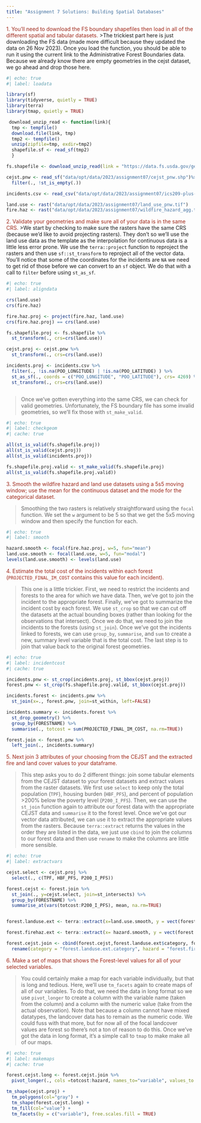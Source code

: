 ```yaml
---
title: "Assignment 7 Solutions: Building Spatial Databases"
---
```




<span style="color:#9F281A;">1. You'll need to download the FS boundary shapefiles then load in all of the different spatial and tabular datasets.</span>
>The trickiest part here is just downloading the FS data (made more difficult because they updated the data on 26 Nov 2023). Once you load the function, you should be able to run it using the current link to the Administrative Forest Boundaries data. Because we already know there are empty geometries in the cejst dataset, we go ahead and drop those here.

```r
#| echo: true
#| label: loadata

library(sf)
library(tidyverse, quietly = TRUE)
library(terra)
library(tmap, quietly = TRUE)

 download_unzip_read <- function(link){
  tmp <- tempfile()
  download.file(link, tmp)
  tmp2 <- tempfile()
  unzip(zipfile=tmp, exdir=tmp2)
  shapefile.sf <- read_sf(tmp2)
  }

fs.shapefile <- download_unzip_read(link = "https://data.fs.usda.gov/geodata/edw/edw_resources/shp/S_USA.AdministrativeForest.zip")

cejst.pnw <- read_sf("data/opt/data/2023/assignment07/cejst_pnw.shp")%>% 
  filter(., !st_is_empty(.))

incidents.csv <- read_csv("data/opt/data/2023/assignment07/ics209-plus-wf_incidents_1999to2020.csv")

land.use <- rast("data/opt/data/2023/assignment07/land_use_pnw.tif")
fire.haz <- rast("data/opt/data/2023/assignment07/wildfire_hazard_agg.tif")
```

<span style="color:#9F281A;">2. Validate your geometries and make sure all of your data is in the same CRS.</span>
>We start by checking to make sure the rasters have the same CRS (because we'd like to avoid projecting rasters). They don't so we'll use the land use data as the template as the interpolation for continuous data is a little less error prone. We use the `terra::project` function to reproject the rasters and then use `sf::st_transform` to reproject all of the vector data. You'll notice that some of the coordinates for the incidents are `NA` we need to get rid of those before we can convert to an `sf` object. We do that with a call to `filter` before using `st_as_sf`.

```r
#| echo: true
#| label: aligndata

crs(land.use) 
crs(fire.haz)

fire.haz.proj <- project(fire.haz, land.use)
crs(fire.haz.proj) == crs(land.use)

fs.shapefile.proj <- fs.shapefile %>% 
  st_transform(., crs=crs(land.use))

cejst.proj <- cejst.pnw %>% 
  st_transform(., crs=crs(land.use))

incidents.proj <- incidents.csv %>% 
  filter(., !is.na(POO_LONGITUDE) | !is.na(POO_LATITUDE) ) %>% 
  st_as_sf(., coords = c("POO_LONGITUDE", "POO_LATITUDE"), crs= 4269) %>% 
  st_transform(., crs=crs(land.use))



```

>Once we've gotten everything into the same CRS, we can check for valid geometries. Unfortunately, the FS boundary file has some invalid geometries, so we'll fix those with `st_make_valid`.

```r
#| echo: true
#| label: checkgeom
#| cache: true

all(st_is_valid(fs.shapefile.proj))
all(st_is_valid(cejst.proj))
all(st_is_valid(incidents.proj))

fs.shapefile.proj.valid <- st_make_valid(fs.shapefile.proj)
all(st_is_valid(fs.shapefile.proj.valid))

```

<span style="color:#9F281A;">3. Smooth the wildfire hazard and land use datasets using a 5s5 moving window; use the mean for the continuous dataset and the mode for the categorical dataset.</span>

>Smoothing the two rasters is relatively straightforward using the `focal` function. We set the `w` argument to be 5 so that we get the 5x5 moving window and then specify the function for each.

```r
#| echo: true
#| label: smooth

hazard.smooth <- focal(fire.haz.proj, w=5, fun="mean")
land.use.smooth <- focal(land.use, w=5, fun="modal")
levels(land.use.smooth) <- levels(land.use)

```


<span style="color:#9F281A;">4. Estimate the total cost of the incidents within each forest (`PROJECTED_FINAL_IM_COST` contains this value for each incident).</span>

>This one is a little trickier. First, we need to restrict the incidents and forests to the area for which we have data. Then, we've got to join the incident to the appropriate forest. Finally, we've got to summarize the incident cost by each forest. We use `st_crop` so that we can cut off the datasets at the actual bounding boxes (rather than looking for the observations that intersect). Once we do that, we need to join the incidents to the forests (using `st_join`). Once we've got the incidents linked to forests, we can use `group_by`, `summarise`, and `sum` to create a new, summary level variable that is the total cost. The last step is to join that value back to the original forest geometries.

```r
#| echo: true
#| label: incidentcost
#| cache: true

incidents.pnw <- st_crop(incidents.proj, st_bbox(cejst.proj))
forest.pnw <- st_crop(fs.shapefile.proj.valid, st_bbox(cejst.proj))

incidents.forest <- incidents.pnw %>% 
  st_join(x=., forest.pnw, join=st_within, left=FALSE)

incidents.summary <- incidents.forest %>% 
  st_drop_geometry() %>% 
  group_by(FORESTNAME) %>% 
  summarise(., totcost = sum(PROJECTED_FINAL_IM_COST, na.rm=TRUE))

forest.join <- forest.pnw %>% 
  left_join(., incidents.summary)
```

<span style="color:#9F281A;">5. Next join 3 attributes of your choosing from the CEJST and the extracted fire and land cover values to your dataframe.</span>

>This step asks you to do 2 different things: join some tabular elements from the CEJST dataset to your forest datasets and extract values from the raster datasets. We first use `select` to keep only the total population (`TPF`), housing burden (`HBF_PFS`), and percent of population >200% below the poverty level (`P200_I_PFS`). Then, we can use the `st_join` function again to attribute our forest data with the appropriate CEJST data and `summarise` it to the forest level. Once we've got our vector data attributed, we can use it to extract the appropriate values from the rasters. Because `terra::extract` returns the values in the order they are listed in the data, we just use `cbind` to join the columns to our forest data and then use `rename` to make the columns are little more sensible.

```r
#| echo: true
#| label: extractvars

cejst.select <- cejst.proj %>% 
  select(., c(TPF, HBF_PFS, P200_I_PFS))

forest.cejst <- forest.join %>% 
  st_join(., y=cejst.select, join=st_intersects) %>% 
  group_by(FORESTNAME) %>% 
  summarise_at(vars(totcost:P200_I_PFS), mean, na.rm=TRUE)


forest.landuse.ext <- terra::extract(x=land.use.smooth, y = vect(forest.cejst), fun="modal", na.rm=TRUE)

forest.firehaz.ext <- terra::extract(x= hazard.smooth, y = vect(forest.cejst), fun="mean", na.rm=TRUE)

forest.cejst.join <- cbind(forest.cejst,forest.landuse.ext$category, forest.firehaz.ext$focal_mean) %>% 
  rename(category = "forest.landuse.ext.category", hazard = "forest.firehaz.ext.focal_mean")

```


<span style="color:#9F281A;">6. Make a set of maps that shows the Forest-level values for all of your selected variables.</span>

>You could certainly make a map for each variable individually, but that is long and tedious. Here, we'll use `tm_facets` again to create maps of all of our variables. To do that, we need the data in long format so we use `pivot_longer` to create a column with the variable name (taken from the column) and a column with the numeric value (take from the actual observation). Note that because a column cannot have mixed datatypes, the landcover data has to remain as the numeric code. We could fuss with that more, but for now all of the focal landcover values are forest so there's not a ton of reason to do this. Once we've got the data in long format, it's a simple call to `tmap` to make make all of our maps.

```r
#| echo: true
#| label: makemaps
#| cache: true

forest.cejst.long <- forest.cejst.join %>% 
  pivot_longer(., cols =totcost:hazard, names_to="variable", values_to = "value")

tm_shape(cejst.proj) +
  tm_polygons(col="gray") +
  tm_shape(forest.cejst.long) +
  tm_fill(col="value") +
  tm_facets(by = c("variable"), free.scales.fill = TRUE)
  
```